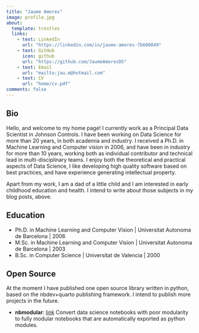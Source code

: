 ```yaml
---
title: "Jaume Amores"
image: profile.jpg
about:
  template: trestles
  links:
    - text: LinkedIn
      url: "https://linkedin.com/in/jaume-amores-7b600849"
    - text: GitHub
      icon: github
      url: "https://github.com/JaumeAmoresDS"
    - text: Email
      url: "mailto:jau.m@hotmail.com"
    - text: CV
      url: "home/cv.pdf"
comments: false
---
```


## Bio
Hello, and welcome to my home page! I currently work as a Principal Data Scientist in Johnson Controls. 
I have been working on Data Science for more than 20 years, in both academia and industry. 
I received a Ph.D. in Machine Learning and Computer vision in 2006, and have been in industry for more 
than 10 years, working both as individual contributor and technical lead in multi-disciplinary teams. 
I enjoy both the theoretical and practical aspects of Data Science, I like developing high quality software 
based on best practices, and have experience generating intellectual property. 

Apart from my work, I am a dad of a little child and I am interested in early childhood education and health.
I intend to write about those subjects in my blog posts, above.
<p></p>

## Education

- Ph.D. in Machine Learning and Computer Vision | Universitat Autonoma de Barcelona | 2006 
- M.Sc. in Machine Learning and Computer Vision | Universitat Autonoma de Barcelona | 2003
- B.Sc. in Computer Science | Universitat de Valencia | 2000

<p></p>

## Open Source

At the moment I have published one open source library written in python, based on the nbdev+quarto publishing framework. I intend to publish more projects in the future.

- **nbmodular**: [link](https://github.com/JaumeAmoresDS/nbmodular) Convert data science notebooks with poor modularity to fully modular notebooks that are automatically exported as python modules.